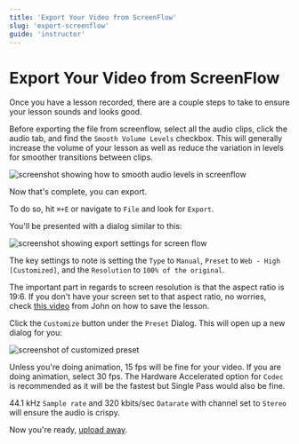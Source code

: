 ```yaml
---
title: 'Export Your Video from ScreenFlow'
slug: 'export-screenflow'
guide: 'instructor'
---
```


# Export Your Video from ScreenFlow

Once you have a lesson recorded, there are a couple steps to take to ensure your lesson sounds and looks good.

Before exporting the file from screenflow, select all the audio clips, click the audio tab, and find the `Smooth Volume Levels` checkbox. This will generally increase the volume of your lesson as well as reduce the variation in levels for smoother transitions between clips.

![screenshot showing how to smooth audio levels in screenflow](../../../images/screenshots/04-screencasting-tips-smooth-audio-levels.png)

Now that's complete, you can export.

To do so, hit `⌘+E` or navigate to `File` and look for `Export`.

You'll be presented with a dialog similar to this:

![screenshot showing export settings for screen flow](../../../images/screenshots/04-screencasting-tips-export-setting.png)

The key settings to note is setting the `Type` to `Manual`, `Preset` to `Web - High [Customized]`, and the `Resolution` to `100% of the original`.

The important part in regards to screen resolution is that the aspect ratio is 19:6. If you don't have your screen set to that aspect ratio, no worries, check [this video](https://egghead.io/lessons/egghead-fix-your-video-resolution-in-screenflow-after-you-accidentally-recorded-the-wrong-size) from John on how to save the lesson.

Click the `Customize` button under the `Preset` Dialog. This will open up a new dialog for you:

![screenshot of customized preset](../../../images/screenshots/04-screencasting-tips-customized-preset.png)

Unless you're doing animation, 15 fps will be fine for your video. If you are doing animation, select 30 fps. The Hardware Accelerated option for `Codec` is recommended as it will be the fastest but Single Pass would also be fine.

44.1 kHz `Sample rate` and 320 kbits/sec `Datarate` with channel set to `Stereo` will ensure the audio is crispy.

Now you're ready, [upload away](https://egghead.io/lesson_uploads/new).
